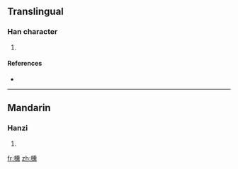 ==Translingual==

===Han character===
{{Han char|rn=75|rad=木|as=14|sn=18|four=|canj=木竹土火 (DHGF)}}

# {{defn|Han|sort=木14}}

====References====
* {{Han ref|kx=0559.130|dkj=15758|dj=0948.280|hdz=21309.020|uh=6AC4|ud=27332}}

----

==Mandarin==

===Hanzi===
{{cmn-hanzi|pin=[[chūn]] ([[chun1]])|wg=ch'un<sup>1</sup>}}

# {{defn|Mandarin|sort=木14}}

[[fr:櫄]]
[[zh:櫄]]
